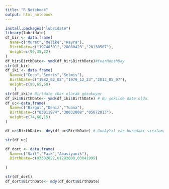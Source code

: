 ```yaml
---
title: "R Notebook"
output: html_notebook
---
```

```r
install.packages("lubridate")
library(lubridate)
df_bir <- data.frame(
  Name=c("Murat","Melike","Kayra"),
  BirthDate=c("19740301","20080423","20130507"),
  Weight=c(90,35,22)
)
df_bir$BirthDate<- ymd(df_bir$BirthDate)#YearMonthDay
str(df_bir)
df_iki <- data.frame(
  Name=c("Coco","Semris","Selmis"),
  BirthDate=c("1982_02_02","1979_12_23","2013_05_07"),
  Weight=c(90,65,60)
    )
str(df_iki)# Birtdate char olarak gözukuyor
df_iki$BirthDate<- ymd(df_iki$BirthDate) # Bu şekilde date oldu.
df_uc<-data.frame(
  Name=c("Birgul","Deniz","Tuana"),
  BirthDate=c("03011974","30032008","05072013"),
  Weight=c(74,60,15)
)

df_uc$BirthDate<- dmy(df_uc$BirthDate) # GunAyYıl var buradaki sıralama

str(df_uc)

df_dort <- data.frame(
  Name=c("Sait","Faik","Abasiyanik"),
  BirthDate=c(03302022,01282000,03041999)
  
)

str(df_dort)
df_dort$BirthDate<- mdy(df_dort$BirthDate)
```

